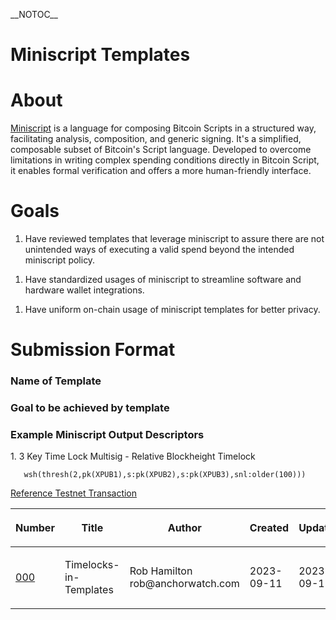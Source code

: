 __NOTOC__

=Miniscript Templates=

=About=

[https://bitcoin.sipa.be/miniscript/ Miniscript] is a language for composing Bitcoin Scripts in a structured way, facilitating analysis, composition, and generic signing. It's a simplified, composable subset of Bitcoin's Script language. Developed to overcome limitations in writing complex spending conditions directly in Bitcoin Script, it enables formal verification and offers a more human-friendly interface.

=Goals=

# Have reviewed templates that leverage miniscript to assure there are not unintended ways of executing a valid spend beyond the intended miniscript policy.

# Have standardized usages of miniscript to streamline software and hardware wallet integrations.

# Have uniform on-chain usage of miniscript templates for better privacy.

=Submission Format=

===Name of Template===

===Goal to be achieved by template===


===Example Miniscript Output Descriptors===

1. 3 Key Time Lock Multisig - Relative Blockheight Timelock
    wsh(thresh(2,pk(XPUB1),s:pk(XPUB2),s:pk(XPUB3),snl:older(100)))

[https://mempool.space/testnet/tx/13a204ec065f76878ee1f59f79b3eb2cea2b3fda4d8938e6cfa6a8394d090769 Reference Testnet Transaction]

{| class="wikitable sortable" style="width: auto; text-align: center; font-size: smaller; table-layout: fixed;"
!Number
!Title
!Author
!Created
!Updated
!Version
!Status
|- style="background-color: #ffcfcf"
| [[Miniscript-Template-000-Timelocks-in-Templates.mediawiki|000]]
| Timelocks-in-Templates
| Rob Hamilton rob@anchorwatch.com
| 2023-09-11
| 2023-09-11
| v0.0.1
| Active
|}
